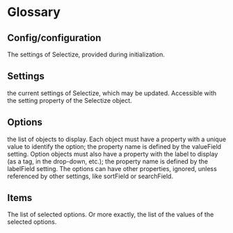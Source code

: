 ---
---

# Glossary

## Config/configuration

The settings of Selectize, provided during initialization.

## Settings

the current settings of Selectize, which may be updated. Accessible with the setting property of the Selectize object.

## Options

the list of objects to display. Each object must have a property with a unique value to identify the option; the property name is defined by the valueField setting. Option objects must also have a property with the label to display (as a tag, in the drop-down, etc.); the property name is defined by the labelField setting. The options can have other properties, ignored, unless referenced by other settings, like sortField or searchField.

## Items

The list of selected options. Or more exactly, the list of the values of the selected options.
